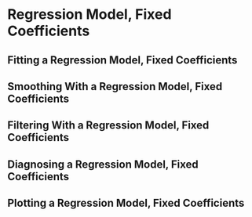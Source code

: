 # Regression Model, Fixed Coefficients {#regressionFixed}

## Fitting a Regression Model, Fixed Coefficients

## Smoothing With a Regression Model, Fixed Coefficients

## Filtering With a Regression Model, Fixed Coefficients

## Diagnosing a Regression Model, Fixed Coefficients

## Plotting a Regression Model, Fixed Coefficients
